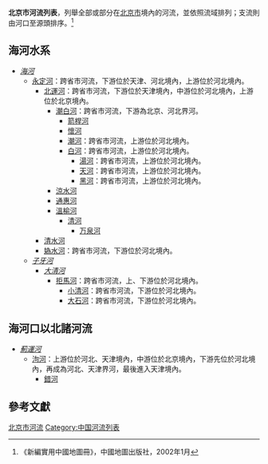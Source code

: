 '''北京市河流列表'''，列舉全部或部分在[[北京市|北京市]]境內的河流，並依照流域排列；支流則由河口至源頭排序。<ref>《新編實用中國地圖冊》，中國地圖出版社，2002年1月</ref>

==海河水系==
*''[[海河|海河]]''
**[[永定河|永定河]]：跨省市河流，下游位於天津、河北境內，上游位於河北境內。
***[[北運河|北運河]]：跨省市河流，下游位於天津境內，中游位於河北境內，上游位於北京境內。
****[[潮白河|潮白河]]：跨省市河流，下游為北京、河北界河。
*****[[箭桿河|箭桿河]]
*****[[懷河|懷河]]
*****[[潮河|潮河]]：跨省市河流，上游位於河北境內。
*****[[白河_(潮白河)|白河]]：跨省市河流，上游位於河北境內。
******[[湯河|湯河]]：跨省市河流，上游位於河北境內。
******[[天河_(北京河流)|天河]]：跨省市河流，上游位於河北境內。
******[[黑河_(白河)|黑河]]：跨省市河流，上游位於河北境內。
****[[涼水河|涼水河]]
****[[通惠河|通惠河]]
****[[溫榆河|溫榆河]]
*****[[清河_(北京)|清河]]
******[[万泉河_(北京)|万泉河]]
***[[清水河_(北京河流)|清水河]]
***[[媯水河|媯水河]]：跨省市河流，下游位於河北境內。
**''[[子牙河|子牙河]]''
***''[[大清河|大清河]]''
****[[拒馬河|拒馬河]]：跨省市河流，上、下游位於河北境內。
*****[[小清河_(北京)|小清河]]：跨省市河流，下游位於河北境內。
*****[[大石河|大石河]]：跨省市河流，下游位於河北境內。

==海河口以北諸河流==
*''[[薊運河|薊運河]]''
**[[泃河|泃河]]：上游位於河北、天津境內，中游位於北京境內，下游先位於河北境內，再成為河北、天津界河，最後進入天津境內。
***[[錯河|錯河]]

==參考文獻==
{{reflist}}

{{中國河流}}

[[Category:北京市河流|]]
[[Category:中国河流列表|Category:中国河流列表]]